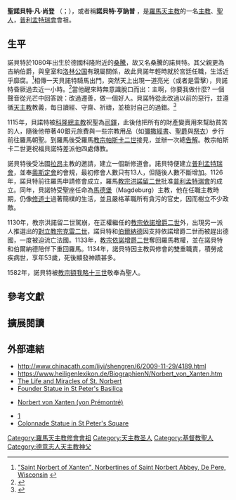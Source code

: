 {{多個問題|
{{citation style|time=2015-06-06T23:23:52+00:00}}
{{copyedit|time=2015-06-06T23:23:52+00:00}}
{{Expand|time=2015-06-08T02:31:31+00:00}}
}}
{{Infobox saint
|name= 聖諾貝特·凡·尚登 <br />St. Norbert von Xanten
|birth_date=1080年
|death_date={{death date and age|1134|6|6|1080||}}
|feast_day=6月6日
|venerated_in=[[羅馬公教會|羅馬公教會]]
|image=Marten Pepijn - Norbert.jpg
|imagesize=200px
|caption=《聖諾貝特·凡·尚登》 <br />由{{link-en|Marten Pepijn|Marten Pepijn}}所繪
|birth_place=[[神聖羅馬帝國|神聖羅馬帝國]][[科隆選侯國|科隆選侯國]][[亨訥普|亨訥普]]或[[克桑滕|桑騰]]
|death_place=[[马格德堡|马格德堡]]{{link-en|马格德堡總主教區|Archbishopric_of_Magdeburg}}（今[[德國|德國]][[萨克森-安哈尔特|萨克森-安哈尔特]]）
|titles=主教、[[精修聖人|精修聖人]]、[[普利孟特瑞會|普利孟特瑞會]]會祖
|beatified_date= 
|beatified_place=
|beatified_by=
|canonized_date=1582年
|canonized_place=[[羅馬|羅馬]]
|canonized_by=[[教宗額我略十三世|教宗額我略十三世]]
|attributes=[[聖體光|聖體光]]、兩條橫木的十字架<ref name="heiligenlexikon.de">{{Cite web |url=http://www.heiligenlexikon.de/BiographienN/Norbert_von_Xanten.htm |title=Norbert von Xanten - Ökumenisches Heiligenlexikon<!-- Bot generated title --> |access-date=2015-06-08 |archive-date=2021-01-21 |archive-url=https://web.archive.org/web/20210121191448/https://www.heiligenlexikon.de/BiographienN/Norbert_von_Xanten.htm |dead-url=no }}</ref>  
|patronage= 守護孩子誕生、[[马格德堡|马格德堡]]<ref name="heiligenlexikon.de"/>  
|major_shrine= 
|suppressed_date=
|issues= 
}}

'''聖諾貝特·凡·尚登''' （{{lang-de|Norbert von Xanten}}；{{bd|1080年||1134年|6月6日}}），或者稱'''諾貝特·亨訥普''' ，是[[羅馬天主教|羅馬天主教]]的一名[[主教|主教]]、[[基督教聖人|聖人]]，[[普利孟特瑞會|普利孟特瑞會]]會祖。

== 生平 ==
諾貝特於1080年出生於德國科隆附近的[[桑騰|桑騰]]，故又名桑騰的諾貝特。其父親更為吉納伯爵，與皇室和[[洛林公国|洛林公国]]有親屬關係，故此貝諾年輕時就於宮廷任職，生活近乎靡腐。<ref name=depere>[http://www.norbertines.org/our_history_xanten.html "Saint Norbert of Xanten", Norbertines of Saint Norbert Abbey, De Pere, Wisconsin] {{webarchive|url=https://web.archive.org/web/20131106082558/http://www.norbertines.org/our_history_xanten.html |date=2013-11-06 }}</ref>相傳一天貝諾特騎馬出門，突然天上出現一道亮光（或者是雷擊），貝諾特昏厥過去近一小時。<ref name=college>{{Cite web |url=http://www.snc.edu/livingnorbertine/norbertines/norbert.html |title="Norbert of Xanten", St. Norbert College, De Pere, Wisconsin |access-date=2015-06-08 |archive-url=https://web.archive.org/web/20130619180548/http://www.snc.edu/livingnorbertine/norbertines/norbert.html |archive-date=2013-06-19 |dead-url=yes }}</ref>當他醒來時無意識脫口而出：主啊，你要我做什麼? 一個聲音從光芒中回答說：改過遷善，做一個好人。貝諾特從此改過以前的惡行，並遵循[[天主教|天主教]]教義，每日讀經、守齋、祈禱，並檢討自己的過錯。<ref name=geudens>{{Cite web |url=http://www.newadvent.org/cathen/11100b.htm |title=Geudens, Francis Martin. "St. Norbert." The Catholic Encyclopedia. Vol. 11. New York: Robert Appleton Company, 1911. 16 Jun. 2013 |access-date=2015-06-08 |archive-date=2008-08-02 |archive-url=https://web.archive.org/web/20080802154922/http://www.newadvent.org/cathen/11100b.htm |dead-url=no }}</ref>

1115年，貝諾特被[[科隆|科隆]][[總主教|總主教]]祝聖為[[司鐸|司鐸]]，此後他把所有的財產變賣用來幫助貧苦的人，隨後他帶著40銀元旅費與一些宗教用品（如[[彌撒經書|彌撒經書]]、[[聖杯|聖爵]]與[[祭衣|祭衣]]）步行前往羅馬朝聖。到羅馬後受羅馬[[帕斯卡二世|教宗帕斯卡二世]]接見，並辦一次總[[告解聖事|告解]]。教宗帕斯卡二世更祝福貝諾特差派他四處傳教。

諾貝特後受法國[[拉昂|拉昂]]主教的邀請，建立一個新修道會。諾貝特便建立[[普利孟特瑞會|普利孟特瑞會]]，並奉[[奧斯定會|奧斯定會]]的會規，最初修會人數只有13人，但隨後人數不斷增加。1126年，諾貝特前往羅馬申請修會成立，羅馬[[教宗何諾二世|教宗洪諾留二世]]批准[[普利孟特瑞會|普利孟特瑞會]]的成立。同年，貝諾特受聖座任命為[[馬德堡|馬德堡]]（Magdeburg）主教，他在任職主教時期，仍像[[修道士|修道士]]過著簡樸的生活，並且嚴格革職所有貪污的官史，因而樹立不少政敵。

1130年，教宗洪諾留二世駕崩，在正權繼任的[[教宗依諾增爵二世|教宗依諾增爵二世]]外，出現另一派人推選出的[[對立教宗克雷二世|對立教宗克雷二世]]，諾貝特和[[聖伯爾納鐸|伯爾納德]]因支持依諾增爵二世而被趕出德國，一度被迫流亡法國。1133年，[[教宗依諾增爵二世|教宗依諾增爵二世]]奪回羅馬教權，並在諾貝特和伯爾納德陪伴下重回羅馬。1134年，諾貝特因主教與修會的雙重職責，積勞成疾病世，享年53歲，死後顯發神蹟甚多。

1582年，諾貝特被[[教宗額我略十三世|教宗額我略十三世]]敬奉為聖人。

== 參考文獻 ==
{{reflist}}

== 擴展閱讀 ==

== 外部連結 ==
* http://www.chinacath.com/liyi/shengren/6/2009-11-29/4189.html{{dead link|date=2018年4月 |bot=InternetArchiveBot |fix-attempted=yes }}
* https://www.heiligenlexikon.de/BiographienN/Norbert_von_Xanten.htm {{Wayback|url=https://www.heiligenlexikon.de/BiographienN/Norbert_von_Xanten.htm |date=20210121191448 }}
* [https://web.archive.org/web/20150522034423/http://www.catholicrevelations.com/category/saints/the-life-of-st-norbert-saint-of-the-catholic-church.html The Life and Miracles of St. Norbert]
* [http://www.saintpetersbasilica.org/Statues/Founders/Norbert/Norbert.htm Founder Statue in St Peter's Basilica] {{Wayback|url=http://www.saintpetersbasilica.org/Statues/Founders/Norbert/Norbert.htm |date=20200108080446 }}
* {{de icon}} [http://www.heiligenlexikon.de/BiographienN/Norbert_von_Xanten.htm Norbert von Xanten (von Prémontré)] {{Wayback|url=http://www.heiligenlexikon.de/BiographienN/Norbert_von_Xanten.htm |date=20210121191448 }}
* [http://www.santiebeati.it/dettaglio/27650] {{Wayback|url=http://www.santiebeati.it/dettaglio/27650 |date=20210125225244 }}
* [http://www.stpetersbasilica.info/Exterior/Colonnades/Saints/St%20Norbert-140/StNorbert.htm Colonnade Statue in St Peter's Square] {{Wayback|url=http://www.stpetersbasilica.info/Exterior/Colonnades/Saints/St%20Norbert-140/StNorbert.htm |date=20200710065325 }}

{{天主教}}

{{authority control}}
[[Category:羅馬天主教修會會祖|Category:羅馬天主教修會會祖]]
[[Category:天主教圣人|Category:天主教圣人]]
[[Category:基督教聖人|Category:基督教聖人]]
[[Category:德意志人天主教神父|Category:德意志人天主教神父]]